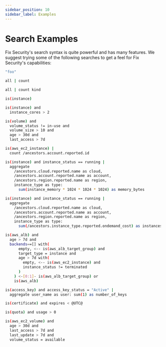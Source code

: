 ```yaml
---
sidebar_position: 10
sidebar_label: Examples
---
```


# Search Examples

Fix Security's search syntax is quite powerful and has many features. We suggest trying some of the following searches to get a feel for Fix Security's capabilities:

```bash title="Search for resources with property value 'foo'"
"foo"
```

```bash title="Get number of all collected resources"
all | count
```

```bash title="Get number of all collected resources by kind"
all | count kind
```

```bash title="List compute instances"
is(instance)
```

```bash title="List compute instances with more than two CPU cores"
is(instance) and
  instance_cores > 2
```

```bash title="List volumes that are not in use, larger than 10GB, older than 30 days, and with no I/O during the past 7 days"
is(volume) and
  volume_status != in-use and
  volume_size > 10 and
  age > 30d and
  last_access > 7d
```

```bash title="Count the number of EC2 instances by account ID"
is(aws_ec2_instance) |
  count /ancestors.account.reported.id
```

```bash title="Aggregate RAM usage (bytes) data grouped by cloud, account, region, and instance type"
is(instance) and instance_status == running |
  aggregate
    /ancestors.cloud.reported.name as cloud,
    /ancestors.account.reported.name as account,
    /ancestors.region.reported.name as region,
    instance_type as type:
      sum(instance_memory * 1024 * 1024 * 1024) as memory_bytes
```

```bash title="Aggregate hourly instance cost grouped by cloud, account, region, and type from the cost information associated with the instance_type higher up in the graph"
is(instance) and instance_status == running |
  aggregate
    /ancestors.cloud.reported.name as cloud,
    /ancestors.account.reported.name as account,
    /ancestors.region.reported.name as region,
    instance_type as type:
      sum(/ancestors.instance_type.reported.ondemand_cost) as instances_hourly_cost_estimate
```

```bash title="Find orphaned load balancers that have no active backend"
is(aws_alb) and
  age > 7d and
  backends==[] with(
      empty, <-- is(aws_alb_target_group) and
      target_type = instance and
      age > 7d with(
        empty, <-- is(aws_ec2_instance) and
        instance_status != terminated
      )
    ) <-[0:1]- is(aws_alb_target_group) or
    is(aws_alb)
```

```bash title="Ensure there is only one active access key available for any single IAM user"
is(access_key) and access_key_status = "Active" |
  aggregate user_name as user: sum(1) as number_of_keys
```

```bash title="Find expired SSL certificates"
is(certificate) and expires < @UTC@
```

```bash title="Find current quota consumption to prevent service interruptions"
is(quota) and usage > 0
```

```bash title="Find unused AWS volumes older than 30 days with no I/O in the past 7 days"
is(aws_ec2_volume) and
  age > 30d and
  last_access > 7d and
  last_update > 7d and
  volume_status = available
```
